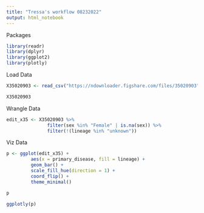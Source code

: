 ```yaml
---
title: "Tressa's workflow 08232022"
output: html_notebook
---
```


Packages
```r
library(readr)
library(dplyr)
library(ggplot2)
library(plotly)
```


Load Data
```r
X35020903 <- read_csv("https://ndownloader.figshare.com/files/35020903")

X35020903

```


Wrangle Data
```r

edit_x35 <- X35020903 %>%
               filter(sex %in% "Female" | is.na(sex)) %>%
               filter(!(lineage %in% "unknown"))


```


Viz Data
```r

p <- ggplot(edit_x35) +
         aes(x = primary_disease, fill = lineage) +
         geom_bar() +
         scale_fill_hue(direction = 1) +
         coord_flip() +
         theme_minimal()

p

```

```r

ggplotly(p)

```

